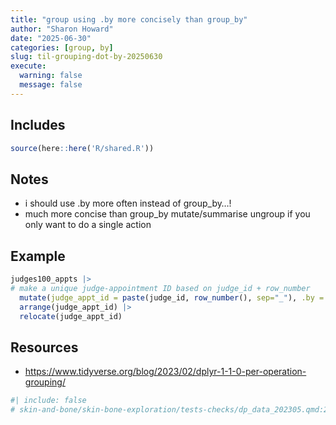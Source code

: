 ```yaml
---
title: "group using .by more concisely than group_by"
author: "Sharon Howard"
date: "2025-06-30"
categories: [group, by]
slug: til-grouping-dot-by-20250630
execute:
  warning: false
  message: false
---
```


## Includes

```r
source(here::here('R/shared.R'))
```

## Notes

-  i should use .by more often instead of group_by...! 
-  much more concise than group_by mutate/summarise ungroup if you only want to do a single action 
 




## Example

```r
judges100_appts |> 
# make a unique judge-appointment ID based on judge_id + row_number 
  mutate(judge_appt_id = paste(judge_id, row_number(), sep="_"), .by = judge_id) |> 
  arrange(judge_appt_id) |> 
  relocate(judge_appt_id) 

```


## Resources

* [https://www.tidyverse.org/blog/2023/02/dplyr-1-1-0-per-operation-grouping/](https://www.tidyverse.org/blog/2023/02/dplyr-1-1-0-per-operation-grouping/)

```r
#| include: false
# skin-and-bone/skin-bone-exploration/tests-checks/dp_data_202305.qmd:2049: 
 

```
